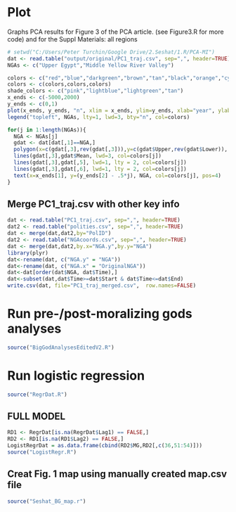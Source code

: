 # Plot

Graphs PCA results for Figure 3 of the PCA article. (see Figure3.R for more code) 
and for the Suppl Materials: all regions


```r

# setwd("C:/Users/Peter Turchin/Google Drive/2.Seshat/1.R/PCA-MI")
dat <- read.table("output/original/PC1_traj.csv", sep=",", header=TRUE)
NGAs <- c("Upper Egypt","Middle Yellow River Valley")

colors <- c("red","blue","darkgreen","brown","tan","black","orange","cyan","darkgrey")
colors <- c(colors,colors,colors)
shade_colors <- c("pink","lightblue","lightgreen","tan")
x_ends <- c(-5000,2000)
y_ends <- c(0,1)
plot(x_ends, y_ends, "n", xlim = x_ends, ylim=y_ends, xlab="year", ylab="PC1", main = "")
legend("topleft", NGAs, lty=1, lwd=3, bty="n", col=colors)

for(j in 1:length(NGAs)){
  NGA <- NGAs[j]
  gdat <- dat[dat[,1]==NGA,]
  polygon(x=c(gdat[,3],rev(gdat[,3])),y=c(gdat$Upper,rev(gdat$Lower)), col=shade_colors[j], border=NA)
  lines(gdat[,3],gdat$Mean, lwd=3, col=colors[j])
  lines(gdat[,3],gdat[,5], lwd=1, lty = 2, col=colors[j])
  lines(gdat[,3],gdat[,6], lwd=1, lty = 2, col=colors[j])
  text(x=x_ends[1], y=(y_ends[2] - .5*j), NGA, col=colors[j], pos=4)
}

```

## Merge PC1_traj.csv with other key info


```r

dat <- read.table("PC1_traj.csv", sep=",", header=TRUE)
dat2 <- read.table("polities.csv", sep=",", header=TRUE)
dat <- merge(dat,dat2,by="PolID")
dat2 <- read.table("NGAcoords.csv", sep=",", header=TRUE)
dat <- merge(dat,dat2,by.x="NGA.y",by.y="NGA")
library(plyr)
dat<-rename(dat, c("NGA.y" = "NGA"))
dat<-rename(dat, c("NGA.x" = "OriginalNGA"))
dat<-dat[order(dat$NGA, dat$Time),]
dat<-subset(dat,dat$Time>=dat$Start & dat$Time<=dat$End)
write.csv(dat, file="PC1_traj_merged.csv",  row.names=FALSE)
```


# Run pre-/post-moralizing gods analyses

```r
source("BigGodAnalysesEditedV2.R")

```



# Run logistic regression

```r
source("RegrDat.R")

```


## FULL MODEL

```r
RD1 <- RegrDat[is.na(RegrDat$Lag1) == FALSE,]
RD2 <- RD1[is.na(RD1$Lag2) == FALSE,]
LogistRegrDat = as.data.frame(cbind(RD2$MG,RD2[,c(36,51:54)]))
source("LogistRegr.R")
```




## Creat Fig. 1 map using manually created map.csv file

```r
source("Seshat_BG_map.r")

```


